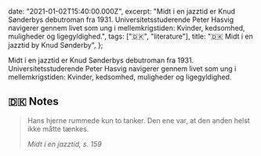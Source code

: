   date: "2021-01-02T15:40:00.000Z",
  excerpt:
    "Midt i en jazztid er Knud Sønderbys debutroman fra 1931. Universitetsstuderende Peter Hasvig navigerer gennem livet som ung i mellemkrigstiden: Kvinder, kedsomhed, muligheder og ligegyldighed.",
  tags: ["🇩🇰", "literature"],
  title: "🇩🇰 Midt i en jazztid by Knud Sønderby",
};

Midt i en jazztid er Knud Sønderbys debutroman fra 1931. Universitetsstuderende Peter Hasvig navigerer gennem livet som ung i mellemkrigstiden: Kvinder, kedsomhed, muligheder og ligegyldighed.

## 🇩🇰 Notes

> Hans hjerne rummede kun to tanker. Den ene var, at den anden helst ikke måtte tænkes.
>
> <cite>Midt i en jazztid, s. 159</cite>
